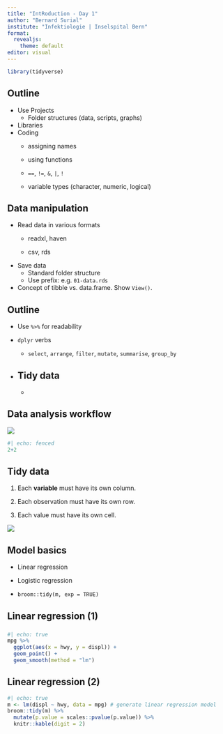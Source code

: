 ```yaml
---
title: "IntRoduction - Day 1"
author: "Bernard Surial"
institute: "Infektiologie | Inselspital Bern"
format: 
  revealjs:
    theme: default
editor: visual
---
```


```r
library(tidyverse)
```

## Outline

-   Use Projects
    -   Folder structures (data, scripts, graphs)
-   Libraries
-   Coding
    -   assigning names

    -   using functions

    -   `==`, `!=`, `&`, `|`, `!`

    -   variable types (character, numeric, logical)

## Data manipulation

-   Read data in various formats
    -   readxl, haven

    -   csv, rds
-   Save data
    -   Standard folder structure
    -   Use prefix: e.g. `01-data.rds`
-   Concept of tibble vs. data.frame. Show `View()`.

## Outline

-   Use `%>%` for readability

-   `dplyr` verbs

    -   `select`, `arrange`, `filter`, `mutate`, `summarise`, `group_by`

-   

    ## Tidy data

    -   

## Data analysis workflow

![](https://d33wubrfki0l68.cloudfront.net/795c039ba2520455d833b4034befc8cf360a70ba/558a5/diagrams/data-science-explore.png)

```r
#| echo: fenced
2+2
```

## Tidy data

1.  Each [**variable**]{.yellow} must have its own column.

2.  Each observation must have its own row.

3.  Each value must have its own cell.

![](https://d33wubrfki0l68.cloudfront.net/6f1ddb544fc5c69a2478e444ab8112fb0eea23f8/91adc/images/tidy-1.png)

## Model basics

-   Linear regression

-   Logistic regression

-   `broom::tidy(m, exp = TRUE)`

## Linear regression (1)

### 

```r
#| echo: true
mpg %>% 
  ggplot(aes(x = hwy, y = displ)) + 
  geom_point() + 
  geom_smooth(method = "lm")
```

## Linear regression (2)

```r
#| echo: true
m <- lm(displ ~ hwy, data = mpg) # generate linear regression model
broom::tidy(m) %>% 
  mutate(p.value = scales::pvalue(p.value)) %>% 
  knitr::kable(digit = 2)
```
